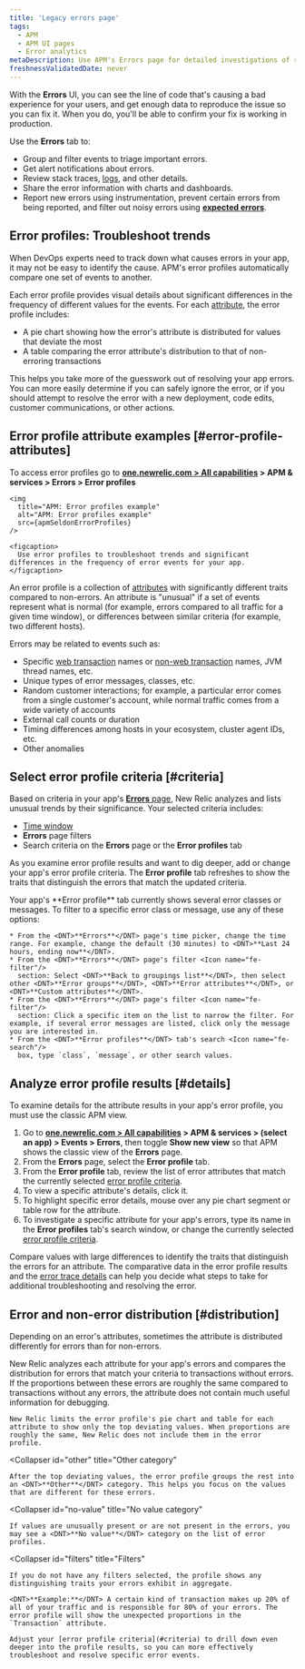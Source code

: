 ```yaml
---
title: 'Legacy errors page'
tags:
  - APM
  - APM UI pages
  - Error analytics
metaDescription: Use APM's Errors page for detailed investigations of reported errors.
freshnessValidatedDate: never
---
```




With the <DNT>**Errors**</DNT> UI, you can see the line of code that's causing a bad experience for your users, and get enough data to reproduce the issue so you can fix it. When you do, you'll be able to confirm your fix is working in production.

Use the <DNT>**Errors**</DNT> tab to:

* Group and filter events to triage important errors.
* Get alert notifications about errors.
* Review stack traces, [logs](#logs-context), and other details.
* Share the error information with charts and dashboards.
* Report new errors using instrumentation, prevent certain errors from being reported, and filter out noisy errors using [<DNT>**expected errors**</DNT>](#expected-errors).


## Error profiles: Troubleshoot trends

When DevOps experts need to track down what causes errors in your app, it may not be easy to identify the cause. APM's error profiles automatically compare one set of events to another.

Each error profile provides visual details about significant differences in the frequency of different values for the events. For each [attribute](/docs/accounts-partnerships/education/getting-started-new-relic/glossary#attribute), the error profile includes:

* A pie chart showing how the error's attribute is distributed for values that deviate the most
* A table comparing the error attribute's distribution to that of non-erroring transactions

This helps you take more of the guesswork out of resolving your app errors. You can more easily determine if you can safely ignore the error, or if you should attempt to resolve the error with a new deployment, code edits, customer communications, or other actions.

## Error profile attribute examples [#error-profile-attributes]

To access error profiles go to <DNT>**[one.newrelic.com > All capabilities](https://one.newrelic.com/all-capabilities) > APM & services > Errors > Error profiles**</DNT>

    <img
      title="APM: Error profiles example"
      alt="APM: Error profiles example"
      src={apmSeldonErrorProfiles}
    />

    <figcaption>
      Use error profiles to troubleshoot trends and significant differences in the frequency of error events for your app.
    </figcaption>

An error profile is a collection of [attributes](/docs/accounts-partnerships/education/getting-started-new-relic/glossary#attribute) with significantly different traits compared to non-errors. An attribute is "unusual" if a set of events represent what is normal (for example, errors compared to all traffic for a given time window), or differences between similar criteria (for example, two different hosts).

Errors may be related to events such as:

* Specific [web transaction](/docs/apm/transactions/intro-transactions/transactions-new-relic-apm) names or [non-web transaction](/docs/apm/transactions/intro-transactions/monitor-background-processes-other-non-web-transactions) names, JVM thread names, etc.
* Unique types of error messages, classes, etc.
* Random customer interactions; for example, a particular error comes from a single customer's account, while normal traffic comes from a wide variety of accounts
* External call counts or duration
* Timing differences among hosts in your ecosystem, cluster agent IDs, etc.
* Other anomalies

## Select error profile criteria [#criteria]

Based on criteria in your app's [<DNT>**Errors**</DNT> page](/docs/apm/applications-menu/error-analytics/error-analytics-explore-events-behind-errors), New Relic analyzes and lists unusual trends by their significance. Your selected criteria includes:

* [Time window](/docs/data-analysis/user-interface-functions/view-your-data/time-picker-setting-time-periods-view-data)
* <DNT>**Errors**</DNT> page filters
* Search criteria on the <DNT>**Errors**</DNT> page or the <DNT>**Error profiles**</DNT> tab

As you examine error profile results and want to dig deeper, add or change your app's error profile criteria. The <DNT>**Error profile**</DNT> tab refreshes to show the traits that distinguish the errors that match the updated criteria.

<CollapserGroup>
  <Collapser
    id="profile-criteria-example"
    title="Error profile criteria example"
  >
    Your app's <DNT>**Error profile**</DNT> tab currently shows several error classes or messages. To filter to a specific error class or message, use any of these options:

    * From the <DNT>**Errors**</DNT> page's time picker, change the time range. For example, change the default (30 minutes) to <DNT>**Last 24 hours, ending now**</DNT>.
    * From the <DNT>**Errors**</DNT> page's filter <Icon name="fe-filter"/>
      section: Select <DNT>**Back to groupings list**</DNT>, then select other <DNT>**Error groups**</DNT>, <DNT>**Error attributes**</DNT>, or <DNT>**Custom attributes**</DNT>.
    * From the <DNT>**Errors**</DNT> page's filter <Icon name="fe-filter"/>
      section: Click a specific item on the list to narrow the filter. For example, if several error messages are listed, click only the message you are interested in.
    * From the <DNT>**Error profiles**</DNT> tab's search <Icon name="fe-search"/>
      box, type `class`, `message`, or other search values.
  </Collapser>
</CollapserGroup>

## Analyze error profile results [#details]

To examine details for the attribute results in your app's error profile, you must use the classic APM view.

1. Go to <DNT>**[one.newrelic.com > All capabilities](https://one.newrelic.com/all-capabilities) > APM & services > (select an app) > Events > Errors**</DNT>, then toggle <DNT>**Show new view**</DNT> so that APM shows the classic view of the <DNT>**Errors**</DNT> page.
2. From the <DNT>**Errors**</DNT> page, select the <DNT>**Error profile**</DNT> tab.
3. From the <DNT>**Error profile**</DNT> tab, review the list of error attributes that match the currently selected [error profile criteria](#criteria).
4. To view a specific attribute's details, click it.
5. To highlight specific error details, mouse over any pie chart segment or table row for the attribute.
6. To investigate a specific attribute for your app's errors, type its name in the <DNT>**Error profiles**</DNT> tab's search window, or change the currently selected [error profile criteria](#criteria).

Compare values with large differences to identify the traits that distinguish the errors for an attribute. The comparative data in the error profile results and the [error trace details](/docs/apm/applications-menu/error-analytics/error-analytics-manage-error-traces) can help you decide what steps to take for additional troubleshooting and resolving the error.

## Error and non-error distribution [#distribution]

Depending on an error's attributes, sometimes the attribute is distributed differently for errors than for non-errors.

<CollapserGroup>
  <Collapser
    id="top"
    title="Top deviating values"
  >
    New Relic analyzes each attribute for your app's errors and compares the distribution for errors that match your criteria to transactions without errors. If the proportions between these errors are roughly the same compared to transactions without any errors, the attribute does not contain much useful information for debugging.

    New Relic limits the error profile's pie chart and table for each attribute to show only the top deviating values. When proportions are roughly the same, New Relic does not include them in the error profile.
  </Collapser>

  <Collapser
    id="other"
    title="Other category"
  >
    After the top deviating values, the error profile groups the rest into an <DNT>**Other**</DNT> category. This helps you focus on the values that are different for these errors.
  </Collapser>

  <Collapser
    id="no-value"
    title="No value category"
  >
    If values are unusually present or are not present in the errors, you may see a <DNT>**No value**</DNT> category on the list of error profiles.
  </Collapser>

  <Collapser
    id="filters"
    title="Filters"
  >
    If you do not have any filters selected, the profile shows any distinguishing traits your errors exhibit in aggregate.

    <DNT>**Example:**</DNT> A certain kind of transaction makes up 20% of all of your traffic and is responsible for 80% of your errors. The error profile will show the unexpected proportions in the `Transaction` attribute.

    Adjust your [error profile criteria](#criteria) to drill down even deeper into the profile results, so you can more effectively troubleshoot and resolve specific error events.
  </Collapser>
</CollapserGroup>


